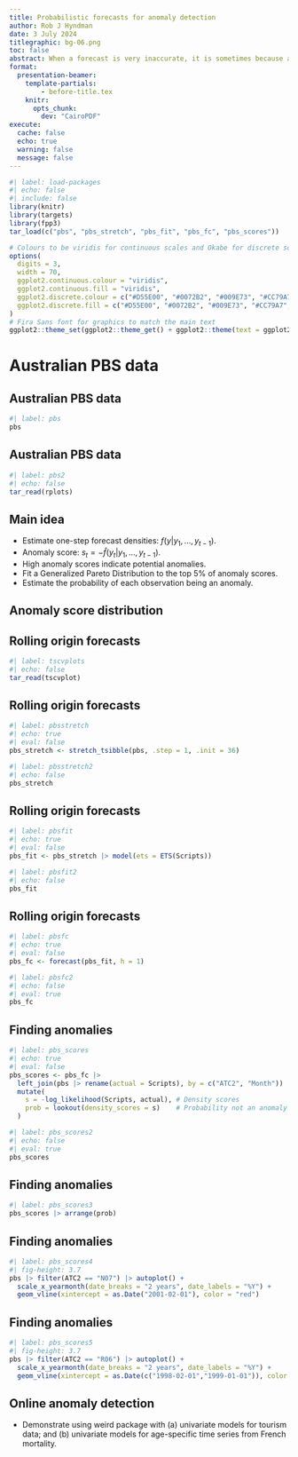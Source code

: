 ```yaml
---
title: Probabilistic forecasts for anomaly detection
author: Rob J Hyndman
date: 3 July 2024
titlegraphic: bg-06.png
toc: false
abstract: When a forecast is very inaccurate, it is sometimes because a poor forecasting model is used, but it can also occur when an unusual observation occurs. I will discuss the latter situation, where a good forecasting model can be used to identify anomalies. The approach taken is to use a probabilistic forecast, and to compute the "density scores" equal to the negative log likelihood of the observations based on the forecast distributions. The density scores provide a measure of how anomalous each observation is, given the forecast density. A large density score indicates that the observation is unlikely, and so is a potential anomaly. On the other hand, typical values will have low density scores. A Generalized Pareto Distribution is fitted to the largest density scores to estimate the probability of each observation being an anomaly.  Applications to tourism numbers and mortality data will be used to illustrate the ideas using the weird R package.
format:
  presentation-beamer:
    template-partials:
        - before-title.tex
    knitr:
      opts_chunk:
        dev: "CairoPDF"
execute:
  cache: false
  echo: true
  warning: false
  message: false
---
```


```r
#| label: load-packages
#| echo: false
#| include: false
library(knitr)
library(targets)
library(fpp3)
tar_load(c("pbs", "pbs_stretch", "pbs_fit", "pbs_fc", "pbs_scores"))

# Colours to be viridis for continuous scales and Okabe for discrete scales
options(
  digits = 3,
  width = 70,
  ggplot2.continuous.colour = "viridis",
  ggplot2.continuous.fill = "viridis",
  ggplot2.discrete.colour = c("#D55E00", "#0072B2", "#009E73", "#CC79A7", "#E69F00", "#56B4E9", "#F0E442"),
  ggplot2.discrete.fill = c("#D55E00", "#0072B2", "#009E73", "#CC79A7", "#E69F00", "#56B4E9", "#F0E442")
)
# Fira Sans font for graphics to match the main text
ggplot2::theme_set(ggplot2::theme_get() + ggplot2::theme(text = ggplot2::element_text(family = "Fira Sans")))
```

# Australian PBS data
## Australian PBS data

```r
#| label: pbs
pbs
```

## Australian PBS data

```r
#| label: pbs2
#| echo: false
tar_read(rplots)
```

## Main idea

* Estimate one-step forecast densities: $f(y | y_1,\dots,y_{t-1})$.
* Anomaly score: $s_{t} = -\hat{f}(y_{t}| y_1,\dots,y_{t-1})$.
* High anomaly scores indicate potential anomalies.
* Fit a Generalized Pareto Distribution to the top 5% of anomaly scores.
* Estimate the probability of each observation being an anomaly.

## Anomaly score distribution

\only<1-4>{\begin{textblock}{10}(0.2,2)\fontsize{13}{14}\sf
Suppose one-step forecasts are $N(\mu_t, \sigma^2)$.
\end{textblock}
\placefig{10.5}{1.2}{width = 5.1cm}{figures/n01.png}}

\only<2-4>{\begin{textblock}{10}(0.2,4.2)\fontsize{13}{14}\sf
Then $s_t = -\log \phi\left(\frac{y_t - \mu_t}{\sigma}\right) = \frac{1}{2}\left(\frac{y_t - \mu_t}{\sigma}\right)^2 + \frac{1}{2}\log(2\pi\sigma^2)$

So anomaly scores have distribution: $S \sim \frac12 \chi^2_1 + c$
\end{textblock}
\placefig{10.5}{3.8}{width = 5.1cm}{figures/as.png}
}

\only<3-4>{\begin{textblock}{10}(0.2,6.8)\fontsize{13}{14}\sf
Conditional probability distribution of scores above threshold $u$ is Generalized Pareto:\vspace*{0.15cm}

\centerline{$H(x) = P(S \le u + x \mid S > u) = 1 - (1 + \xi x/v)^{-1/\xi}$}
\end{textblock}
\placefig{10.5}{6.4}{width = 5.1cm}{figures/ase.png}
}

\only<4>{\begin{textblock}{9.7}(0.35,1.75)
\fontsize{14}{20}\sf
\begin{alertblock}{}
Extreme value theory shows that the Generalized Pareto distribution is a good approximation to the distribution of the largest anomaly scores for almost all possible forecast distributions.
\end{alertblock}
\end{textblock}}

## Rolling origin forecasts

```r
#| label: tscvplots
#| echo: false
tar_read(tscvplot)
```

## Rolling origin forecasts

```r
#| label: pbsstretch
#| echo: true
#| eval: false
pbs_stretch <- stretch_tsibble(pbs, .step = 1, .init = 36)
```

```r
#| label: pbsstretch2
#| echo: false
pbs_stretch
```

## Rolling origin forecasts

```r
#| label: pbsfit
#| echo: true
#| eval: false
pbs_fit <- pbs_stretch |> model(ets = ETS(Scripts))
```

```r
#| label: pbsfit2
#| echo: false
pbs_fit
```

## Rolling origin forecasts

```r
#| label: pbsfc
#| echo: true
#| eval: false
pbs_fc <- forecast(pbs_fit, h = 1)
```

```r
#| label: pbsfc2
#| echo: false
#| eval: true
pbs_fc
```

## Finding anomalies

```r
#| label: pbs_scores
#| echo: true
#| eval: false
pbs_scores <- pbs_fc |>
  left_join(pbs |> rename(actual = Scripts), by = c("ATC2", "Month")) |>
  mutate(
    s = -log_likelihood(Scripts, actual), # Density scores
    prob = lookout(density_scores = s)    # Probability not an anomaly
  )
```

```r
#| label: pbs_scores2
#| echo: false
#| eval: true
pbs_scores
```

## Finding anomalies

```r
#| label: pbs_scores3
pbs_scores |> arrange(prob)
```

## Finding anomalies

```r
#| label: pbs_scores4
#| fig-height: 3.7
pbs |> filter(ATC2 == "N07") |> autoplot() +
  scale_x_yearmonth(date_breaks = "2 years", date_labels = "%Y") +
  geom_vline(xintercept = as.Date("2001-02-01"), color = "red")
```

## Finding anomalies

```r
#| label: pbs_scores5
#| fig-height: 3.7
pbs |> filter(ATC2 == "R06") |> autoplot() +
  scale_x_yearmonth(date_breaks = "2 years", date_labels = "%Y") +
  geom_vline(xintercept = as.Date(c("1998-02-01","1999-01-01")), color = "red")
```

## Online anomaly detection

- Demonstrate using weird package with (a) univariate models for tourism data; and (b) univariate models for age-specific time series from French mortality.
